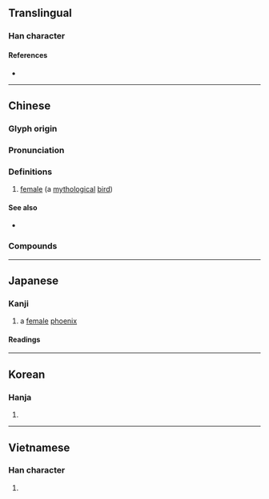 {{character info/new}}
==Translingual==

===Han character===
{{Han char|rn=16|rad=几|as=09|sn=11|four=77210|canj=HNHAG|ids=⿵⺇皇}}

====References====
* {{Han ref|kx=0134.270|dkj=01784|dj=0300.130|hdz=10278.100|uh=51F0|ud=20976|bh=B0C4|bd=45252}}

----

==Chinese==
{{zh-forms|alt=皇,䳨}}

===Glyph origin===
{{Han etym}}

===Pronunciation===
{{zh-pron
|m=huáng
|c=wong4
|md=huòng
|mn=qz,tw,xm,zz:hông
|w=3hhuaan
|mc=y
|oc=y
|cat=n
}}

===Definitions===
{{zh-hanzi}}

# {{lb|zh|mythology}} [[female]] ''{{w|fenghuang}}'' (a [[mythological]] [[bird]])

====See also====
* {{zh-l|鳳|male ''fenghuang''}}

===Compounds===
{{zh-der|鳳凰|求凰|鳳求凰|鳳凰來儀|鳳凰臺|鳳凰蛋|鳳凰簫|鳳凰竹|鳳凰木|鳳凰山|鳳凰在笯|鳳凰于飛|鳳凰池}}

----

==Japanese==

===Kanji===
{{ja-kanji|grade=|rs=几09}}

# a [[female]] [[phoenix]]

====Readings====
{{ja-readings
|goon=おう<わう
|kanon=こう<くわう
|kun=おおとり-<おほとり-
}}

----

==Korean==

===Hanja===
{{ko-hanja|hangeul=황|rv=hwang|mr=hwang}}

# {{defn|lang=ko|sort=几09}}

----

==Vietnamese==

===Han character===
{{vi-hantu|[[hoàng]]|rs=几09}}

# {{defn|lang=vi|sort=几09}}